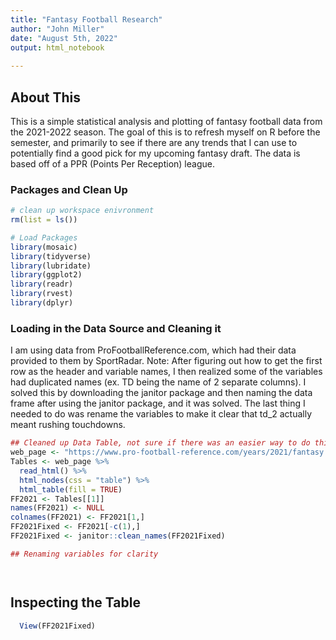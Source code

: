 ```yaml
---
title: "Fantasy Football Research"
author: "John Miller"
date: "August 5th, 2022"
output: html_notebook
  
---
```

## About This
 This is a simple statistical analysis and plotting of fantasy football data from the 2021-2022 season. The goal of this is to refresh myself on R before the semester, and primarily to see if there are any trends that I can use to potentially find a good pick for my upcoming fantasy draft. The data is based off of a PPR (Points Per Reception) league.


### Packages and Clean Up

```r
# clean up workspace enivronment
rm(list = ls())

# Load Packages
library(mosaic)
library(tidyverse)
library(lubridate)
library(ggplot2)
library(readr)
library(rvest)
library(dplyr)


```

### Loading in the Data Source and Cleaning it

I am using data from ProFootballReference.com, which had their data provided to them by SportRadar.
Note: After figuring out how to get the first row as the header and variable names, I then realized some of the variables had duplicated names (ex. TD being the name of 2 separate columns). I solved this by downloading the janitor package and then naming the data frame after using the janitor package, and it was solved. The last thing I needed to do was rename the variables to make it clear that td_2 actually meant rushing touchdowns.
```r
## Cleaned up Data Table, not sure if there was an easier way to do this
web_page <- "https://www.pro-football-reference.com/years/2021/fantasy.htm#fantasy::27"
Tables <- web_page %>%
  read_html() %>%
  html_nodes(css = "table") %>%
  html_table(fill = TRUE)
FF2021 <- Tables[[1]] 
names(FF2021) <- NULL
colnames(FF2021) <- FF2021[1,] 
FF2021Fixed <- FF2021[-c(1),]
FF2021Fixed <- janitor::clean_names(FF2021Fixed)

```


```r
## Renaming variables for clarity




```


## Inspecting the Table



```r
  View(FF2021Fixed)
```

```r




```



